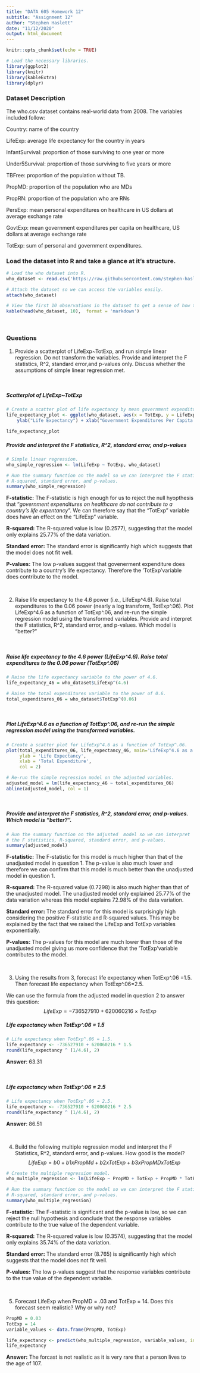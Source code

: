 ```yaml
---
title: "DATA 605 Homework 12"
subtitle: "Assignment 12"
author: "Stephen Haslett"
date: "11/12/2020"
output: html_document
---
```


```r
knitr::opts_chunk$set(echo = TRUE)

# Load the necessary libraries.
library(ggplot2)
library(knitr)
library(kableExtra)
library(dplyr)
```

### Dataset Description
The who.csv dataset contains real-world data from 2008. The variables included follow:

Country: name of the country

LifeExp: average life expectancy for the country in years

InfantSurvival: proportion of those surviving to one year or more

Under5Survival: proportion of those surviving to five years or more

TBFree: proportion of the population without TB.

PropMD: proportion of the population who are MDs

PropRN: proportion of the population who are RNs

PersExp: mean personal expenditures on healthcare in US dollars at average exchange rate

GovtExp: mean government expenditures per capita on healthcare, US dollars at average exchange rate

TotExp: sum of personal and government expenditures.


### Load the dataset into R and take a glance at it's structure.
```r
# Load the who dataset into R.
who_dataset <- read.csv('https://raw.githubusercontent.com/stephen-haslett/data605/data605-week-12/who.csv')

# Attach the dataset so we can access the variables easily.
attach(who_dataset)

# View the first 10 observations in the dataset to get a sense of how the data is structured.
kable(head(who_dataset, 10),  format = 'markdown')
``` 

\ 

### Questions

1. Provide a scatterplot of LifeExp~TotExp, and run simple linear regression. Do not transform the variables. Provide and interpret the F statistics, R^2, standard error,and p-values only. Discuss whether the assumptions of simple linear regression met.

\ 

##### Scatterplot of LifeExp~TotExp

```r
# Create a scatter plot of life expectancy by mean government expenditures per capita on healthcare.
life_expectancy_plot <- ggplot(who_dataset, aes(x = TotExp, y = LifeExp)) + geom_point(color = "salmon") +
    ylab("Life Expectancy") + xlab("Government Expenditures Per Capita on Healthcare")

life_expectancy_plot
```


##### Provide and interpret the F statistics, R^2, standard error, and p-values

```r
# Simple linear regression.
who_simple_regression <- lm(LifeExp ~ TotExp, who_dataset)

# Run the summary function on the model so we can interpret the F statistics, 
# R-squared, standard error, and p-values.
summary(who_simple_regression)
```

**F-statistic:** The F-statistic is high enough for us to reject the null hyopthesis that "_government expenditures on healthcare do not contribute to a country’s life expentancy_". We can therefore say that the "TotExp" variable does have an effect on the "LifeExp" variable.

**R-squared:** The R-squared value is low (0.2577), suggesting that the model only explains 25.77% of the data variation.

**Standard error:** The standard error is significantly high which suggests that the model does not fit well. 

**P-values:** The low p-values suggest that govenerment expenditure does contribute to a country's life expectancy. Therefore the 'TotExp'variable does contribute to the model. 

\ 


2. Raise life expectancy to the 4.6 power (i.e., LifeExp^4.6). Raise total expenditures to the 0.06 power (nearly a log transform, TotExp^.06). Plot LifeExp^4.6 as a function of TotExp^.06, and re-run the simple regression model using the transformed variables. Provide and interpret the F statistics, R^2, standard error, and p-values. Which model is "better?"

\ 

##### Raise life expectancy to the 4.6 power (LifeExp^4.6). Raise total expenditures to the 0.06 power (TotExp^.06)

```r
# Raise the life expectancy variable to the power of 4.6.
life_expectancy_46 = who_dataset$LifeExp^(4.6)

# Raise the total expenditures variable to the power of 0.6.
total_expenditures_06 = who_dataset$TotExp^(0.06)
```

\ 

##### Plot LifeExp^4.6 as a function of TotExp^.06, and re-run the simple regression model using the transformed variables.

```r
# Create a scatter plot for LifeExp^4.6 as a function of TotExp^.06.
plot(total_expenditures_06, life_expectancy_46, main='LifeExp^4.6 as a function of TotExp^.06',
     ylab = 'Life Expectancy',
     xlab = 'Total Expenditure',
     col = 2)

# Re-run the simple regression model on the adjusted variables.
adjusted_model = lm(life_expectancy_46 ~ total_expenditures_06)
abline(adjusted_model, col = 1)
```

\ 

##### Provide and interpret the F statistics, R^2, standard error, and p-values. Which model is "better?".

```r
# Run the summary function on the adjusted  model so we can interpret
# the F statistics, R-squared, standard error, and p-values.
summary(adjusted_model)
```

**F-statistic:** The F-statistic for this model is much higher than that of the unadjusted model in question 1. The p-value is also much lower and therefore we can confirm that this model is much better than the unadjusted model in question 1.

**R-squared:** The R-squared value (0.7298) is also much higher than that of the unadjusted model. The unadjusted model only explained 25.77% of the data variation whereas this model explains 72.98% of the data variation.

**Standard error:** The standard error for this model is surprisingly high considering the positive F-statistic and R-squared values. This may be explained by the fact that we raised the LifeExp and TotExp variables exponentially.

**P-values:** The p-values for this model are much lower than those of the unadjusted model giving us more confidence that the 'TotExp'variable contributes to the model.

\ 

3. Using the results from 3, forecast life expectancy when TotExp^.06 =1.5. Then forecast life expectancy when TotExp^.06=2.5.

We can use the formula from the adjusted model in question 2 to answer this question: $$LifeExp = -736527910 + 620060216 \times TotExp$$

##### Life expectancy when TotExp^.06 = 1.5

```r
# Life expectancy when TotExp^.06 = 1.5.
life_expectancy <- -736527910 + 620060216 * 1.5
round(life_expectancy ^ (1/4.6), 2)
```

**Answer**: 63.31

\ 

##### Life expectancy when TotExp^.06 = 2.5

```r
# Life expectancy when TotExp^.06 = 2.5.
life_expectancy <- -736527910 + 620060216 * 2.5
round(life_expectancy ^ (1/4.6), 2)
```

**Answer**: 86.51

\ 

4. Build the following multiple regression model and interpret the F Statistics, R^2, standard error, and p-values. How good is the model?
$$LifeExp = b0+b1 x PropMd + b2 x TotExp + b3 x PropMD x TotExp$$

```r
# Create the multiple regression model.
who_multiple_regression <- lm(LifeExp ~ PropMD + TotExp + PropMD * TotExp, who_dataset)

# Run the summary function on the model so we can interpret the F statistics, 
# R-squared, standard error, and p-values.
summary(who_multiple_regression)
```

**F-statistic:** The F-statistic is significant and the p-value is low, so we can reject the null hypothesis and conclude that the response variables contribute to the true value of the dependent variable. 


**R-squared:** The R-squared value is low (0.3574), suggesting that the model only explains 35.74% of the data variation.

**Standard error:** The standard error (8.765) is significantly high which suggests that the model does not fit well. 

**P-values:** The low p-values suggest that the response variables contribute to the true value of the dependent variable. 

\ 

5. Forecast LifeExp when PropMD = .03 and TotExp = 14. Does this forecast seem realistic? Why or why not?

```r
PropMD = 0.03
TotExp = 14
variable_values <- data.frame(PropMD, TotExp)

life_expectancy <- predict(who_multiple_regression, variable_values, interval = 'predict')
life_expectancy
```

**Answer:** The forcast is not realistic as it is very rare that a person lives to the age of 107.


